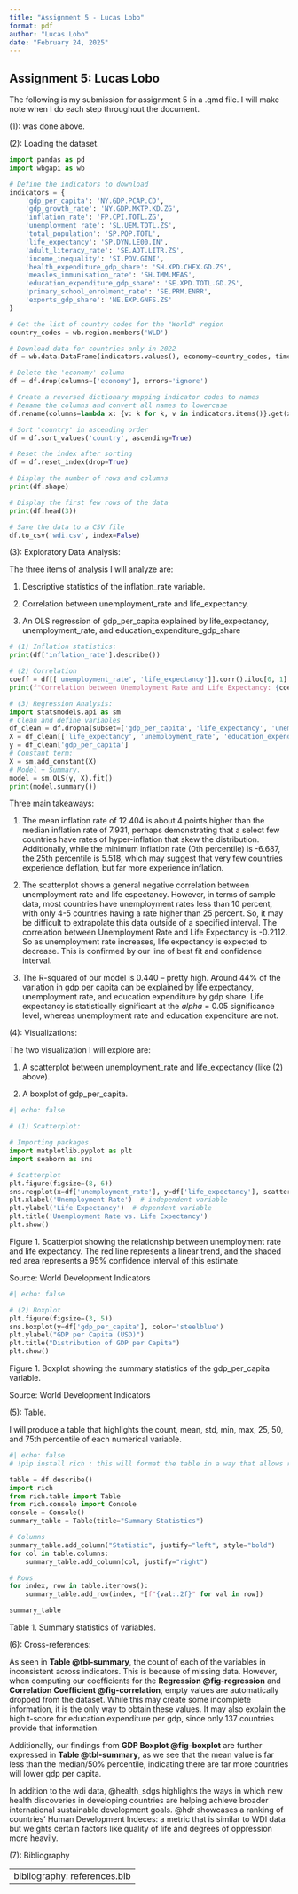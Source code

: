 ```yaml
---
title: "Assignment 5 - Lucas Lobo"
format: pdf
author: "Lucas Lobo" 
date: "February 24, 2025"
---
```


## Assignment 5: Lucas Lobo

The following is my submission for assignment 5 in a .qmd file. I will make note when I do each step throughout the document.

(1): was done above.

(2): Loading the dataset.

```python
import pandas as pd
import wbgapi as wb

# Define the indicators to download
indicators = {
    'gdp_per_capita': 'NY.GDP.PCAP.CD',
    'gdp_growth_rate': 'NY.GDP.MKTP.KD.ZG',
    'inflation_rate': 'FP.CPI.TOTL.ZG',
    'unemployment_rate': 'SL.UEM.TOTL.ZS',
    'total_population': 'SP.POP.TOTL',
    'life_expectancy': 'SP.DYN.LE00.IN',
    'adult_literacy_rate': 'SE.ADT.LITR.ZS',
    'income_inequality': 'SI.POV.GINI',
    'health_expenditure_gdp_share': 'SH.XPD.CHEX.GD.ZS',
    'measles_immunisation_rate': 'SH.IMM.MEAS',
    'education_expenditure_gdp_share': 'SE.XPD.TOTL.GD.ZS',
    'primary_school_enrolment_rate': 'SE.PRM.ENRR',
    'exports_gdp_share': 'NE.EXP.GNFS.ZS'
}

# Get the list of country codes for the "World" region
country_codes = wb.region.members('WLD')

# Download data for countries only in 2022
df = wb.data.DataFrame(indicators.values(), economy=country_codes, time=2022, skipBlanks=True, labels=True).reset_index()

# Delete the 'economy' column
df = df.drop(columns=['economy'], errors='ignore')

# Create a reversed dictionary mapping indicator codes to names
# Rename the columns and convert all names to lowercase
df.rename(columns=lambda x: {v: k for k, v in indicators.items()}.get(x, x).lower(), inplace=True)

# Sort 'country' in ascending order
df = df.sort_values('country', ascending=True)

# Reset the index after sorting
df = df.reset_index(drop=True)

# Display the number of rows and columns
print(df.shape)

# Display the first few rows of the data
print(df.head(3))

# Save the data to a CSV file
df.to_csv('wdi.csv', index=False)
```

(3): Exploratory Data Analysis:

The three items of analysis I will analyze are:

1. Descriptive statistics of the inflation_rate variable.

2. Correlation between unemployment_rate and life_expectancy.

3. An OLS regression of gdp_per_capita explained by life_expectancy, unemployment_rate, and education_expenditure_gdp_share

::: {#fig-inflation}
```python
# (1) Inflation statistics:
print(df['inflation_rate'].describe())
```
:::

::: {#fig-correlation}
```python
# (2) Correlation
coeff = df[['unemployment_rate', 'life_expectancy']].corr().iloc[0, 1]
print(f"Correlation between Unemployment Rate and Life Expectancy: {coeff:.4f}")
```
:::

::: {#fig-regression}
```python
# (3) Regression Analysis: 
import statsmodels.api as sm
# Clean and define variables
df_clean = df.dropna(subset=['gdp_per_capita', 'life_expectancy', 'unemployment_rate', 'education_expenditure_gdp_share'])
X = df_clean[['life_expectancy', 'unemployment_rate', 'education_expenditure_gdp_share']]
y = df_clean['gdp_per_capita']
# Constant term:
X = sm.add_constant(X)
# Model + Summary.
model = sm.OLS(y, X).fit()
print(model.summary())
```
:::

<div style="text-align: left;">

Three main takeaways:

1. The mean inflation rate of 12.404 is about 4 points higher than the median inflation rate of 7.931, perhaps demonstrating that a select few countries have rates of hyper-inflation that skew the distribution. Additionally, while the minimum inflation rate (0th percentile) is -6.687, the 25th percentile is 5.518, which may suggest that very few countries experience deflation, but far more experience inflation.

2. The scatterplot shows a general negative correlation between unemployment rate and life espectancy. However, in terms of sample data, most countries have unemployment rates less than 10 percent, with only 4-5 countries having a rate higher than 25 percent. So, it may be difficult to extrapolate this data outside of a specified interval. The correlation between Unemployment Rate and Life Expectancy is -0.2112. So as unemployment rate increases, life expectancy is expected to decrease. This is confirmed by our line of best fit and confidence interval. 

3. The R-squared of our model is 0.440 -- pretty high. Around 44% of the variation in gdp per capita can be explained by life expectancy, unemployment rate, and education expenditure by gdp share. Life expectancy is statistically significant at the $alpha$ = 0.05 significance level, whereas unemployment rate and education expenditure are not.

(4): Visualizations:

The two visualization I will explore are:

1. A scatterplot between unemployment_rate and life_expectancy (like (2) above).

2. A boxplot of gdp_per_capita.

::: {#fig-scatterplot}
```python
#| echo: false

# (1) Scatterplot:

# Importing packages.
import matplotlib.pyplot as plt
import seaborn as sns

# Scatterplot
plt.figure(figsize=(8, 6))
sns.regplot(x=df['unemployment_rate'], y=df['life_expectancy'], scatter=True, line_kws={'color': 'red'}) 
plt.xlabel('Unemployment Rate')  # independent variable
plt.ylabel('Life Expectancy')  # dependent variable
plt.title('Unemployment Rate vs. Life Expectancy')
plt.show()
```
:::

<div style="text-align: left;">

Figure 1. Scatterplot showing the relationship between unemployment rate and life expectancy. The red line represents a linear trend, and the shaded red area represents a 95% confidence interval of this estimate.

Source: World Development Indicators

::: {#fig-boxplot}
```python
#| echo: false

# (2) Boxplot
plt.figure(figsize=(3, 5))
sns.boxplot(y=df['gdp_per_capita'], color='steelblue')
plt.ylabel("GDP per Capita (USD)")
plt.title("Distribution of GDP per Capita")
plt.show()
```
:::

<div style="text-align: left;">

Figure 1. Boxplot showing the summary statistics of the gdp_per_capita variable.

Source: World Development Indicators


(5): Table.

I will produce a table that highlights the count, mean, std, min, max, 25, 50, and 75th percentile of each numerical variable.

::: {#tbl-summary}
```python
#| echo: false
# !pip install rich : this will format the table in a way that allows references

table = df.describe()
import rich
from rich.table import Table
from rich.console import Console
console = Console()
summary_table = Table(title="Summary Statistics")

# Columns
summary_table.add_column("Statistic", justify="left", style="bold")
for col in table.columns:
    summary_table.add_column(col, justify="right")

# Rows
for index, row in table.iterrows():
    summary_table.add_row(index, *[f"{val:.2f}" for val in row])

summary_table
```
:::

<div style="text-align: left;">

Table 1. Summary statistics of variables.

(6): Cross-references:

As seen in **Table @tbl-summary**, the count of each of the variables in inconsistent across indicators. This is because of missing data. However, when computing our coefficients for the **Regression @fig-regression** and **Correlation Coefficient @fig-correlation**, empty values are automatically dropped from the dataset. While this may create some incomplete information, it is the only way to obtain these values. It may also explain the high t-score for education expenditure per gdp, since only 137 countries provide that information.

Additionally, our findings from **GDP Boxplot @fig-boxplot** are further expressed in **Table @tbl-summary**, as we see that the mean value is far less than the median/50% percentile, indicating there are far more countries will lower gdp per capita.

In addition to the wdi data, @health_sdgs highlights the ways in which new health discoveries in developing countries are helping achieve broader international sustainable development goals. @hdr showcases a ranking of countries' Human Development Indeces: a metric that is similar to WDI data but weights certain factors like quality of life and degrees of oppression more heavily.


(7): Bibliography

---
bibliography: references.bib
---